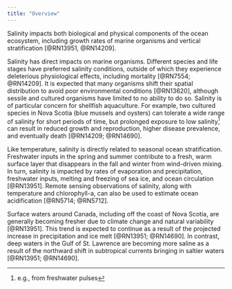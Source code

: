 ```yaml
---
title: "Overview"
---
```


Salinity impacts both biological and physical components of the ocean ecosystem, including growth rates of marine organisms and vertical stratification [@RN13951, @RN14209]. 

Salinity has direct impacts on marine organisms. Different species and life stages have preferred salinity conditions, outside of which they experience deleterious physiological effects, including mortality [@RN7554; @RN14209]. It is expected that many organisms shift their spatial distribution to avoid poor environmental conditions [@RN13620], although sessile and cultured organisms have limited to no ability to do so. Salinity is of particular concern for shellfish aquaculture. For example, two cultured species in Nova Scotia (blue mussels and oysters) can tolerate a wide range of salinity for short periods of time, but prolonged exposure to low salinity[^1] can result in reduced growth and reproduction, higher disease prevalence, and eventually death [@RN14209; @RN14690]. 

[^1]: e.g., from freshwater pulses

Like temperature, salinity is directly related to seasonal ocean stratification. Freshwater inputs in the spring and summer contribute to a fresh, warm surface layer that disappears in the fall and winter from wind-driven mixing. In turn, salinity is impacted by rates of evaporation and precipitation, freshwater inputs, melting and freezing of sea ice, and ocean circulation [@RN13951]. Remote sensing observations of salinity, along with temperature and chlorophyll-a, can also be used to estimate ocean acidification [@RN5714; @RN5712].

Surface waters around Canada, including off the coast of Nova Scotia, are generally becoming fresher due to climate change and natural variability [@RN13951]. This trend is expected to continue as a result of the projected increase in precipitation and ice melt [@RN13951; @RN14690]. In contrast, deep waters in the Gulf of St. Lawrence are becoming more saline as a result of the northward shift in subtropical currents bringing in saltier waters [@RN13951; @RN14690]. 


